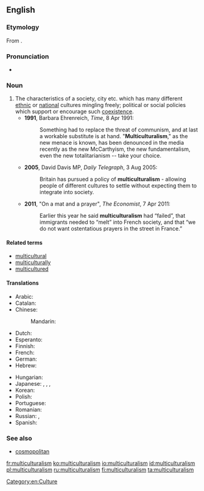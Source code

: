 ==English==
{{was wotd|2011|April|24}}
{{wikipedia}}

===Etymology===
From {{suffix|multicultural|ism}}.

===Pronunciation===
* {{a|UK}} {{IPA|/mʌltɪˈkʌltʃəɹəlɪz(ə)m/}}

===Noun===
{{en-noun}}

# The characteristics of a society, city etc. which has many different [[ethnic]] or [[national]] cultures mingling freely; political or social policies which support or encourage such [[coexistence]]. {{defdate|from 20th c.}}
#* '''1991''', Barbara Ehrenreich, ''Time'', 8 Apr 1991:
#*: Something had to replace the threat of communism, and at last a workable substitute is at hand. "'''Multiculturalism'''," as the new menace is known, has been denounced in the media recently as the new McCarthyism, the new fundamentalism, even the new totalitarianism -- take your choice.
#* '''2005''', David Davis MP, ''Daily Telegraph'', 3 Aug 2005:
#*: Britain has pursued a policy of '''multiculturalism''' - allowing people of different cultures to settle without expecting them to integrate into society.
#* '''2011''', "On a mat and a prayer", ''The Economist'', 7 Apr 2011:
#*: Earlier this year he said '''multiculturalism''' had “failed”, that immigrants needed to “melt” into French society, and that “we do not want ostentatious prayers in the street in France.”

====Related terms====
* [[multicultural]]
* [[multiculturally]]
* [[multicultured]]

====Translations====
{{trans-top|societal idea}}
* Arabic: {{t-|ar|التعددية الثقافية|f|tr=al-ta3addudíyya al-thaqaafíyya}}
* Catalan: {{t-|ca|multiculturalisme|m}}
* Chinese:
*: Mandarin: {{t|cmn|多元文化|tr=duōyuán wénhuà|sc=Hani}}
* Dutch: {{t|nl|multiculturalisme|n}}
* Esperanto: {{t-|eo|multkulturismo|xs=Esperanto}}
* Finnish: {{t-|fi|monikulttuurisuus}}
* French: {{t+|fr|multiculturalisme|m}}
* German: {{t+|de|Multikulturalismus|m}}
* Hebrew: {{t-|he|רב-תרבותיות}}
{{trans-mid}}
* Hungarian: {{t-|hu|multikulturalizmus}}
* Japanese: {{t-|ja|多元文化論|tr=たげんぶんかろん, tagen-bunka-ron}}, {{t-|ja|多文化|tr=たぶんか, ta-bunka}}, {{t-|ja|多文化主義|tr=たぶんかしゅぎ, tabunkashugi}}, {{t-|ja|マルチカルチュラリズム|tr=maruchikaruchurarizumu}}
* Korean: {{t-|ko|다문화주의|tr=damunhwajuui}}
* Polish: {{t+|pl|wielokulturowość|f}}
* Portuguese: {{t-|pt|multiculturalismo|m}}
* Romanian: {{t-|ro|multiculturalism}}
* Russian: {{t-|ru|многокультурность|f|tr=mnogokul'túrnost'}}, {{t+|ru|мультикультурализм|m|tr=mul'tikul'turalízm}}
* Spanish: {{t-|es|multiculturalismo|m}}
{{trans-bottom}}

===See also===
* [[cosmopolitan]]

[[Category:en:Culture]]

[[fr:multiculturalism]]
[[ko:multiculturalism]]
[[io:multiculturalism]]
[[id:multiculturalism]]
[[pl:multiculturalism]]
[[ru:multiculturalism]]
[[fi:multiculturalism]]
[[ta:multiculturalism]]